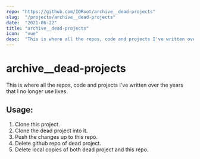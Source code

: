 ```yaml
---
repo: "https://github.com/IORoot/archive__dead-projects"
slug:  "/projects/archive__dead-projects"
date:  "2021-06-22"
title: "archive__dead-projects"
icon:  "vue"
desc:  "This is where all the repos, code and projects I've written over the years that I no longer use lives."
---
```



# archive__dead-projects

This is where all the repos, code and projects I've written over the years that I no longer use lives.

## Usage:

1. Clone this project.
2. Clone the dead project into it.
3. Push the changes up to this repo.
4. Delete github repo of dead project.
5. Delete local copies of both dead project and this repo.

